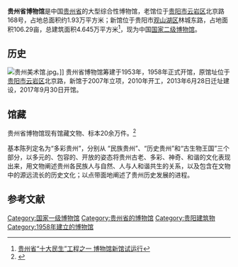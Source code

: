 {{Infobox Museum
|name          = 贵州省博物馆
|logo          =GUIZHOU_MUSEUM_LOGO.jpg
|image         = 贵州省博物馆_远.jpg
|imagesize     = 300px
|caption       = 贵州省博物馆新馆外景
|map_type      = 
|map_caption   = 
|latitude      = 
|longitude     = 
|established   = 1958年（老馆开馆）<br>2015年1月24日（新馆开放）
|dissolved     = 
|location      = [[贵州省|贵州省]][[贵阳市|贵阳市]]
|type          = 综合性博物馆
|visitors      = 
|director      = 
|curator       = 
|publictransit = 
|website       = http://www.gzmuseum.com/
}}
'''贵州省博物馆'''是中国[[贵州省|贵州省]]的大型综合性博物馆，老馆位于[[贵阳市|贵阳市]][[云岩区|云岩区]]北京路168号，占地总面积约1.93万平方米；新馆位于贵阳市[[观山湖区|观山湖区]]林城东路，占地面积106.29亩，总建筑面积4.645万平方米<ref>[http://news.ifeng.com/a/20150125/43015083_0.shtml 贵州省“十大民生”工程之一 博物馆新馆试运行]</ref>，现为中国[[国家二级博物馆|国家二级博物馆]]。

==历史==
[[File:贵州美术馆.jpg|thumb]]。]]
贵州省博物馆筹建于1953年，1958年正式开馆，原馆址位于[[贵阳市|贵阳市]][[云岩区|云岩区]]北京路，新馆于2007年立项，2010年开工，2013年6月28日迁址建设，2017年9月30日开馆。

==馆藏==
贵州省博物馆现有馆藏文物、标本20余万件。<ref>{{Cite web |url=http://www.gzmuseum.com/gbgk/gbjj/ |title=贵博简介 |access-date=2015-01-26 |archive-date=2015-02-13 |archive-url=https://web.archive.org/web/20150213000616/http://www.gzmuseum.com/gbgk/gbjj/ |dead-url=no }}</ref>

基本陈列定名为“多彩贵州”，分别从 “民族贵州”、“历史贵州”和“古生物王国”三个部分，以多元的、包容的、开放的姿态将贵州古老、多彩、神奇、和谐的文化表现出来，用文物阐述贵州各民族人与自然、人与人和谐共生的关系，以及包含在文物中的源远流长的历史文化；以点带面地阐述了贵州历史发展的进程。

==参考文献==
{{Reflist}}

{{国家一级博物馆}}
{{Authority control}}
[[Category:国家一级博物馆|Category:国家一级博物馆]]
[[Category:贵州省的博物馆|Category:贵州省的博物馆]]
[[Category:贵阳建筑物|Category:贵阳建筑物]]
[[Category:1958年建立的博物馆|Category:1958年建立的博物馆]]